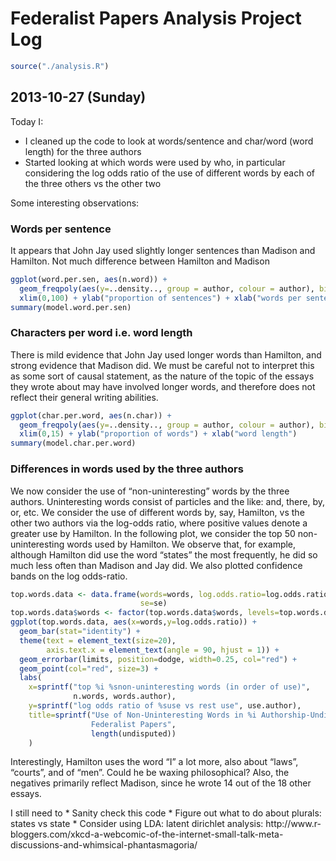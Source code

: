 Federalist Papers Analysis Project Log
========================================================

```r
source("./analysis.R")
```

2013-10-27 (Sunday)
--------------------------------------------------------
Today I:

* I cleaned up the code to look at words/sentence and char/word (word length) for the three authors
* Started looking at which words were used by who, in particular considering the log odds ratio of the use of different words by each of the three others vs the other two

Some interesting observations:

### Words per sentence
It appears that John Jay used slightly longer sentences than Madison and Hamilton.  Not much difference between Hamilton and Madison

```r
ggplot(word.per.sen, aes(n.word)) +
  geom_freqpoly(aes(y=..density.., group = author, colour = author), binwidth=10) +
  xlim(0,100) + ylab("proportion of sentences") + xlab("words per sentence")
summary(model.word.per.sen)
```

### Characters per word i.e. word length
There is mild evidence that John Jay used longer words than Hamilton, and strong evidence that Madison did.  We must be careful not to interpret this as some sort of causal statement, as the nature of the topic of the essays they wrote about may have involved longer words, and therefore does not reflect their general writing abilities.
```r
ggplot(char.per.word, aes(n.char)) +
  geom_freqpoly(aes(y=..density.., group = author, colour = author), binwidth=1) +
  xlim(0,15) + ylab("proportion of words") + xlab("word length")
summary(model.char.per.word)
```


### Differences in words used by the three authors
We now consider the use of "non-uninteresting" words by the three authors.  Uninteresting words consist of particles and the like: and, there, by, or, etc.  We consider the use of different words by, say, Hamilton, vs the other two authors via the log-odds ratio, where positive values denote a greater use by Hamilton.  In the following plot, we consider the top 50 non-uninteresting words used by Hamilton.  We observe that, for example, although Hamilton did use the word "states" the most frequently, he did so much less often than Madison and Jay did.  We also plotted confidence bands on the log odds-ratio.  

```r
top.words.data <- data.frame(words=words, log.odds.ratio=log.odds.ratio,
                             se=se)
top.words.data$words <- factor(top.words.data$words, levels=top.words.data$words)
ggplot(top.words.data, aes(x=words,y=log.odds.ratio)) + 
  geom_bar(stat="identity") + 
  theme(text = element_text(size=20), 
        axis.text.x = element_text(angle = 90, hjust = 1)) + 
  geom_errorbar(limits, position=dodge, width=0.25, col="red") + 
  geom_point(col="red", size=3) + 
  labs(
    x=sprintf("top %i %snon-uninteresting words (in order of use)", 
              n.words, words.author),
    y=sprintf("log odds ratio of %suse vs rest use", use.author),
    title=sprintf("Use of Non-Uninteresting Words in %i Authorship-Undisputed
                  Federalist Papers", 
                  length(undisputed))
    ) 
```
Interestingly, Hamilton uses the word "I" a lot more, also about "laws", "courts", and of "men".  Could he be waxing philosophical?  Also, the negatives primarily reflect Madison, since he wrote 14 out of the 18 other essays.  


I still need to
* Sanity check this code
* Figure out what to do about plurals:  states vs state
* Consider using LDA: latent dirichlet analysis: http://www.r-bloggers.com/xkcd-a-webcomic-of-the-internet-small-talk-meta-discussions-and-whimsical-phantasmagoria/